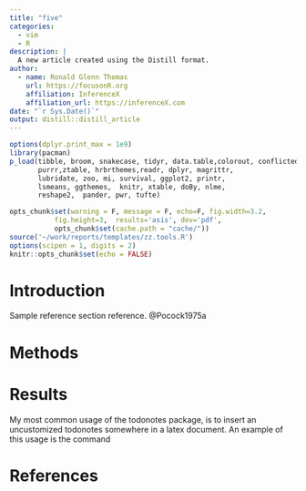 ```yaml
---
title: "five"
categories:
  - vim
  - R 
description: |
  A new article created using the Distill format.
author:
  - name: Ronald Glenn Thomas
    url: https://focusonR.org
    affiliation: InferenceX
    affiliation_url: https://inferenceX.com
date: "`r Sys.Date()`"
output: distill::distill_article
---
```


```r
options(dplyr.print_max = 1e9)
library(pacman)
p_load(tibble, broom, snakecase, tidyr, data.table,colorout, conflicted,
       purrr,ztable, hrbrthemes,readr, dplyr, magrittr, 
       lubridate, zoo, mi, survival, ggplot2, printr,
       lsmeans, ggthemes,  knitr, xtable, doBy, nlme,
       reshape2,  pander, pwr, tufte)

opts_chunk$set(warning = F, message = F, echo=F, fig.width=3.2,
	       fig.height=3,  results='asis', dev='pdf',
	       opts_chunk$set(cache.path = "cache/"))
source('~/work/reports/templates/zz.tools.R')
options(scipen = 1, digits = 2)
knitr::opts_chunk$set(echo = FALSE)
```



# Introduction

Sample reference section reference. @Pocock1975a

# Methods

# Results
My most common usage of the todonotes package, is to insert an uncustomized
todonotes somewhere in a latex document. An example of this usage is the command

# References





